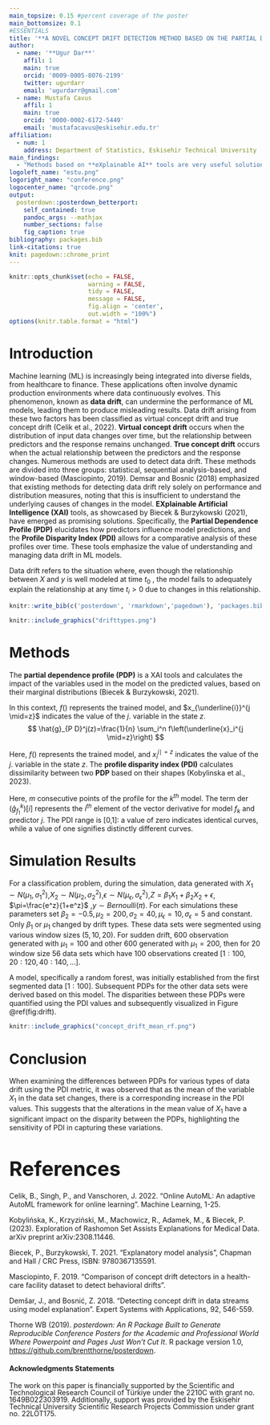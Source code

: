 ```yaml
---
main_topsize: 0.15 #percent coverage of the poster
main_bottomsize: 0.1
#ESSENTIALS
title: '**A NOVEL CONCEPT DRIFT DETECTION METHOD BASED ON THE PARTIAL DEPENDENCE PROFILE DISPARITY INDEX**'
author:
  - name: '**Ugur Dar**'
    affil: 1
    main: true
    orcid: '0009-0005-8076-2199'
    twitter: ugurdarr 
    email: 'ugurdarr@gmail.com'
  - name: Mustafa Cavus
    affil: 1
    main: true
    orcid: '0000-0002-6172-5449'
    email: 'mustafacavus@eskisehir.edu.tr'
affiliation:
  - num: 1
    address: Department of Statistics, Eskisehir Technical University
main_findings:
  - "Methods based on **eXplainable AI** tools are very useful solutions to detect and address **data drift** in machine learning models."
logoleft_name: "estu.png"
logoright_name: "conference.png"
logocenter_name: "qrcode.png"
output: 
  posterdown::posterdown_betterport:
    self_contained: true
    pandoc_args: --mathjax
    number_sections: false
    fig_caption: true
bibliography: packages.bib
link-citations: true
knit: pagedown::chrome_print
---
```


```r
knitr::opts_chunk$set(echo = FALSE,
                      warning = FALSE,
                      tidy = FALSE,
                      message = FALSE,
                      fig.align = 'center',
                      out.width = "100%")
options(knitr.table.format = "html") 
```

```{=html}
<style>
#title {
  font-size: 110pt;
}

#main-img-left {
  width: 20%;
  left: 1in;
  bottom: 1.0in;
}


#main-img-right {
  width: 17%;
  right: 1in;
  bottom: 1.2in;
}

#references {
    font-size: 40px;
    line-height: 0.9;
}

</style>
```
# Introduction

Machine learning (ML) is increasingly being integrated into diverse fields, from healthcare to finance. These applications often involve dynamic production environments where data continuously evolves. This phenomenon, known as **data drift**, can undermine the performance of ML models, leading them to produce misleading results. Data drift arising from these two factors has been classified as virtual concept drift and true concept drift (Celik et al., 2022). **Virtual concept drift** occurs when the distribution of input data changes over time, but the relationship between predictors and the response remains unchanged. **True concept drift** occurs when the actual relationship between the predictors and the response changes. Numerous methods are used to detect data drift. These methods are divided into three groups: statistical, sequential analysis-based, and window-based (Masciopinto, 2019). Demsar and Bosnic (2018) emphasized that existing methods for detecting data drift rely solely on performance and distribution measures, noting that this is insufficient to understand the underlying causes of changes in the model. **EXplainable Artificial Intelligence (XAI)** tools, as showcased by Biecek & Burzykowski (2021), have emerged as promising solutions. Specifically, the **Partial Dependence Profile (PDP)** elucidates how predictors influence model predictions, and the **Profile Disparity Index (PDI)** allows for a comparative analysis of these profiles over time. These tools emphasize the value of understanding and managing data drift in ML models.

Data drift refers to the situation where, even though the relationship between $X$ and $y$ is well modeled at time ${t_0}$ , the model fails to adequately explain the relationship at any time ${t_i}>0$ due to changes in this relationship.

```{=tex}
\begin{equation}
\exists X: P_{t_0}(y \mid X) \neq P_{t_i}(y \mid X), i>0
\end{equation}
```
```r
knitr::write_bib(c('posterdown', 'rmarkdown','pagedown'), 'packages.bib')
```

```r
knitr::include_graphics("drifttypes.png")
```

# Methods

The **partial dependence profile (PDP)** is a XAI tools and calculates the impact of the variables used in the model on the predicted values, based on their marginal distributions (Biecek & Burzykowski, 2021).

In this context, $f()$ represents the trained model, and $x_{\underline{i}}^{j \mid=z}$ indicates the value of the $j$. variable in the state $z$. $$
\hat{g}_{P D}^j(z)=\frac{1}{n} \sum_i^n f\left(\underline{x}_i^{j \mid=z}\right)
$$

Here, $f()$ represents the trained model, and $x_i^{j \mid=z}$ indicates the value of the $j$. variable in the state $z$. The **profile disparity index (PDI)** calculates dissimilarity between two **PDP** based on their shapes (Kobylinska et al., 2023).

```{=tex}
\begin{equation}
\widehat{PDI}(\hat{g}_{f_1}^j, \hat{g}_{f_2}^j) = \frac{1}{m} \sum_{i=1}^{m} I(\text{sgn}(\text{der}(\hat{g}_{f_1}^j)[i]) \neq \text{sgn}(\text{der}(\hat{g}_{f_2}^j)[i]))
\end{equation}
```
Here, $m$ consecutive points of the profile for the $k^{t h}$ model. The term $\operatorname{der}(\hat{g}_{f_1}^k)[i]$ represents the $i^{t h}$ element of the vector derivative for model $f_k$ and predictor $j$. The PDI range is [0,1]: a value of zero indicates identical curves, while a value of one signifies distinctly different curves.

# Simulation Results

For a classification problem, during the simulation, data generated with $X_1\sim N\left(\mu_1, \sigma_1^2\right)$,$X_2\sim N\left(\mu_2, \sigma_2^2\right)$,$\epsilon \sim N\left(\mu_\epsilon, \sigma_\epsilon^2\right)$,$Z=\beta_1 X_1+\beta_2 X_2+\epsilon$, $\pi=\frac{e^z}{1+e^z}$ ,$y\sim Bernoulli (\pi)$. For each simulations these parameters set $\beta_2=-0.5, \mu_2=200, \sigma_2=40, \mu_\epsilon=10, \sigma_\epsilon=5$ and constant. Only $\beta_1$ or $\mu_1$ changed by drift types. These data sets were segmented using various window sizes $(5, 10, 20)$. For sudden drift, $600$ observation generated with $\mu_1=100$ and other $600$ generated with $\mu_1=200$, then for $20$ window size $56$ data sets which have $100$ observations created $[1:100, 20:120, 40:140, …]$.

A model, specifically a random forest, was initially established from the first segmented data $[1:100]$. Subsequent PDPs for the other data sets were derived based on this model. The disparities between these PDPs were quantified using the PDI values and subsequently visualized in Figure \@ref(fig:drift).

```r
knitr::include_graphics("concept_drift_mean_rf.png")
```

# Conclusion

When examining the differences between PDPs for various types of data drift using the PDI metric, it was observed that as the mean of the variable $X_1$ in the data set changes, there is a corresponding increase in the PDI values. This suggests that the alterations in the mean value of $X_1$ have a significant impact on the disparity between the PDPs, highlighting the sensitivity of PDI in capturing these variations.

# References

Celik, B., Singh, P., and Vanschoren, J. 2022. "Online AutoML: An adaptive AutoML framework for online learning". Machine Learning, 1-25.

Kobylińska, K., Krzyziński, M., Machowicz, R., Adamek, M., & Biecek, P. (2023). Exploration of Rashomon Set Assists Explanations for Medical Data. arXiv preprint arXiv:2308.11446.

Biecek, P., Burzykowski, T. 2021. "Explanatory model analysis", Chapman and Hall / CRC Press, ISBN: 9780367135591.

Masciopinto, F. 2019. "Comparison of concept drift detectors in a health-care facility dataset to detect behavioral drifts".

Demšar, J., and Bosnić, Z. 2018. "Detecting concept drift in data streams using model explanation". Expert Systems with Applications, 92, 546-559.

Thorne WB (2019). *posterdown: An R Package Built to Generate Reproducible Conference Posters for the Academic and Professional World Where Powerpoint and Pages Just Won't Cut It*. R package version 1.0, <https://github.com/brentthorne/posterdown>.

#### Acknowledgments Statements

::: {style="line-height: 1;"}
The work on this paper is financially supported by the Scientific and Technological Research Council of Türkiye under the 2210C with grant no. 1649B022303919. Additionally, support was provided by the Eskisehir Technical University Scientific Research Projects Commission under grant no. 22LÖT175.
:::
